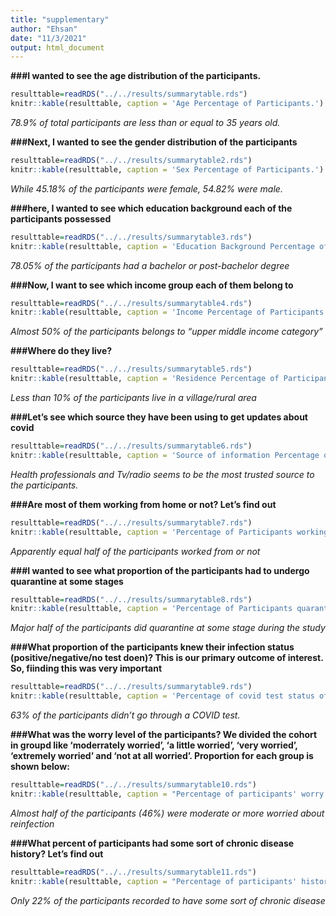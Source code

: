 ```yaml
---
title: "supplementary"
author: "Ehsan"
date: "11/3/2021"
output: html_document
---
```


**###I wanted to see the age distribution of the participants.**
```r
resulttable=readRDS("../../results/summarytable.rds")
knitr::kable(resulttable, caption = 'Age Percentage of Participants.')
```
_78.9% of total participants are less than or equal  to 35 years old._

**###Next, I wanted to see the gender distribution of the participants**
```r
resulttable=readRDS("../../results/summarytable2.rds")
knitr::kable(resulttable, caption = 'Sex Percentage of Participants.')
```
_While 45.18% of the participants were female, 54.82% were male._

**###here, I wanted to see which education background each of the participants possessed**
```r
resulttable=readRDS("../../results/summarytable3.rds")
knitr::kable(resulttable, caption = 'Education Background Percentage of Participants.')
```
_78.05% of the participants had a bachelor or post-bachelor degree_

**###Now, I want to see which income group each of them belong to**
```r
resulttable=readRDS("../../results/summarytable4.rds")
knitr::kable(resulttable, caption = 'Income Percentage of Participants.')
```
_Almost 50% of the participants belongs to "upper middle income category"_

**###Where do they live?**
```r
resulttable=readRDS("../../results/summarytable5.rds")
knitr::kable(resulttable, caption = 'Residence Percentage of Participants.')
```
_Less than 10% of the participants live in a village/rural area_

**###Let's see which source they have been using to get updates about covid**
```r
resulttable=readRDS("../../results/summarytable6.rds")
knitr::kable(resulttable, caption = 'Source of information Percentage of Participants.')
```
_Health professionals and Tv/radio seems to be the most trusted source to the participants._

**###Are most of them working from home or not? Let's find out**
```r
resulttable=readRDS("../../results/summarytable7.rds")
knitr::kable(resulttable, caption = 'Percentage of Participants working from home or not.')
```
_Apparently equal half of the participants worked from or not_

**###I wanted to see what proportion of the participants had to undergo quarantine at some stages**
```r
resulttable=readRDS("../../results/summarytable8.rds")
knitr::kable(resulttable, caption = 'Percentage of Participants quarantined or not at some stage.')
```
_Major half of the participants did quarantine at some stage during the study_

**###What proportion of the participants knew their infection status (positive/negative/no test doen)? This is our primary outcome of interest. So, fiinding this was very important**
```r
resulttable=readRDS("../../results/summarytable9.rds")
knitr::kable(resulttable, caption = 'Percentage of covid test status of the participants.')
```
_63% of the participants didn't go through a COVID test._

**###What was the worry level of the participants? We divided the cohort in groupd like 'moderrately worried', 'a little worried', 'very worried', 'extremely worried' and 'not at all worried'. Proportion for each group is shown below:**
```r
resulttable=readRDS("../../results/summarytable10.rds")
knitr::kable(resulttable, caption = "Percentage of participants' worry level about (re)infection with COVID-19.")
```
_Almost half of the participants (46%) were moderate or more worried about reinfection_

**###What percent of participants had some sort of chronic disease history? Let's find out**
```r
resulttable=readRDS("../../results/summarytable11.rds")
knitr::kable(resulttable, caption = "Percentage of participants' history of chronic disease")
```
_Only 22% of the participants recorded to have some sort of chronic disease_


